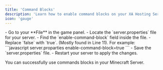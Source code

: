 ```yaml
--- 
title: 'Command Blocks' 
description: 'Learn how to enable command blocks on your XA Hosting Server.' 
icon: 'gauge'
---
```


<Steps>
    <Step title="Open server.properties">
    - Go to your **File** in the game panel.  
    - Locate the `server.properties` file for your server.
    </Step>
    <Step title="Editing the lines">
    - Find the `enable-command-block` field inside the file.  
    - Replace `false` with `true`. (Mostly found in Line 11). For example:
    <CodeGroup>
    ```javascript server.proparties
    enable-command-block=true
    ```
    </CodeGroup>
    </Step>
    <Step title="Save and Restart">
    - Save the `server.properties` file.  
    - Restart your server to apply the changes.
    </Step>
</Steps>

<Check>You can successfully use commands blocks in your Minecraft Server.</Check>